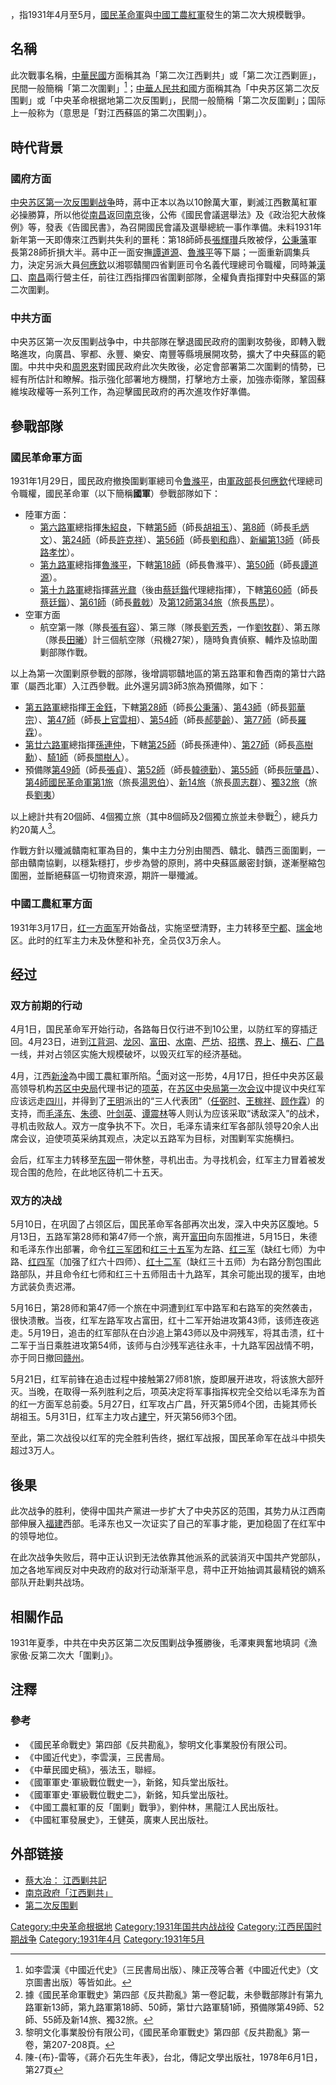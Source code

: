 {{Refimprove| time=2014-6-23}}
{{noteTA
|T=zh-tw:第二次江西剿共戰爭;zh-cn:中央苏区第二次反围剿战争;zh-hk:中央蘇區第二次反圍剿戰爭
|1=zh-tw:第一次江西剿共戰爭;zh-cn:中央苏区第一次反围剿战争;zh-hk:中央蘇區第一次反圍剿戰爭
|2=zh-tw:第二次江西剿共戰爭;zh-cn:中央苏区第二次反围剿战争;zh-hk:中央蘇區第二次反圍剿戰爭
}}
{{Infobox Military Conflict
|conflict=-{zh-tw:第二次江西剿共;zh-cn:中央苏区第二次反围剿}-
|partof=[[剿共|國共内戰]]
|image=
|caption=
|date=1931年4月1日－5月31日
|place={{CHN-1928}}[[江西省_(中華民國)|江西]]南部
|result=紅軍勝利
|combatant1=[[File:Flag_of_the_Republic_of_China_Army.svg|boredr]] [[國民革命軍|國民革命軍]]
|combatant2=[[File:中國工農紅軍軍旗.svg|boredr]] [[中國工農紅軍|中國工農紅軍]]
|commander1=[[File:Flag_of_the_Republic_of_China_Army.svg|boredr]] [[何應欽|何應欽]]
|commander2=[[File:中國工農紅軍軍旗.svg|boredr]] [[毛澤東|毛澤東]]<br>[[File:中國工農紅軍軍旗.svg|boredr]] [[朱德|朱德]]
|strength1=200,000人
|strength2=30,000+人
|casualties1=30,000人
|casualties2=?
}}
{{地區用詞
|tw=第二次江西剿共戰爭
|cn=中央蘇區第二次反圍剿、中央革命根據地第二次反圍剿、中央苏区第二次反围剿战争}}，指1931年4月至5月，[[國民革命軍|國民革命軍]]與[[中國工農紅軍|中國工農紅軍]]發生的第二次大規模戰爭。

==名稱==
此次戰事名稱，[[中華民國|中華民國]]方面稱其為「第二次江西剿共」或「第二次江西剿匪」，民間一般簡稱「第二次圍剿」<ref>如李雲漢《中國近代史》（三民書局出版）、陳正茂等合著《中國近代史》（文京圖書出版）等皆如此。</ref>；[[中華人民共和國|中華人民共和國]]方面稱其為「中央苏区第二次反围剿」或「中央革命根据地第二次反围剿」，民間一般簡稱「第二次反圍剿」；国际上一般称为{{lang|en|Second Encirclement Campaign against Jiangxi Soviet}}（意思是「對江西蘇區的第二次围剿」）。

== 時代背景 ==
=== 國府方面 ===
[[中央苏区第一次反围剿战争|中央苏区第一次反围剿战争]]時，蔣中正本以為以10餘萬大軍，剿滅江西數萬紅軍必操勝算，所以他從[[南昌|南昌]]返回[[南京市_(中華民國)|南京]]後，公佈《國民會議選舉法》及《政治犯大赦條例》等，發表《告國民書》，為召開國民會議及選舉總統一事作準備。未料1931年新年第一天即傳來江西剿共失利的噩秏：第18師師長[[張輝瓚|張輝瓚]]兵敗被俘，[[公秉藩|公秉藩]]軍長第28師折損大半。蔣中正一面安撫[[譚道源|譚道源]]、[[魯滌平|魯滌平]]等下屬；一面重新調集兵力，決定另派大員[[何應欽|何應欽]]以湘鄂贛閩四省剿匪司令名義代理總司令職權，同時兼[[漢口|漢口]]、[[南昌|南昌]]兩行營主任，前往江西指揮四省圍剿部隊，全權負責指揮對中央蘇區的第二次圍剿。

=== 中共方面 ===
中央苏区第一次反围剿战争中，中共部隊在擊退國民政府的圍剿攻勢後，即轉入戰略進攻，向廣昌、寧都、永豐、樂安、南豐等縣境展開攻勢，擴大了中央蘇區的範圍。中共中央和[[周恩來|周恩來]]對國民政府此次失敗後，必定會部署第二次圍剿的情勢，已經有所估計和瞭解。指示強化部署地方機關，打擊地方土豪，加強赤衛隊，鞏固蘇維埃政權等一系列工作，為迎擊國民政府的再次進攻作好準備。

== 參戰部隊 ==
=== 國民革命軍方面 ===
1931年1月29日，國民政府撤換圍剿軍總司令[[鲁滌平|鲁滌平]]，由[[軍政部|軍政部]]長[[何應欽|何應欽]]代理總司令職權，國民革命軍（以下簡稱'''國軍'''）參戰部隊如下：

*陸軍方面：
**[[國民革命軍第6路軍|第六路軍]]總指揮[[朱紹良|朱紹良]]，下轄[[國民革命軍陸軍第5師|第5師]]（師長[[胡祖玉|胡祖玉]]）、[[國民革命軍陸軍第8師|第8師]]（師長[[毛炳文|毛炳文]]）、[[國民革命軍陸軍第24師|第24師]]（師長[[許克祥|許克祥]]）、[[國民革命軍陸軍第56師|第56師]]（師長[[劉和鼎|劉和鼎]]）、[[國民革命軍新編第13師|新編第13師]]（師長[[路孝忱|路孝忱]]）。
**[[國民革命軍第九路軍|第九路軍]]總指揮[[魯滌平|魯滌平]]，下轄[[國民革命軍陸軍第18師|第18師]]（師長魯滌平）、[[國民革命軍陸軍第50師|第50師]]（師長[[譚道源|譚道源]]）。
**[[國民革命軍第十九路軍|第十九路軍]]總指揮[[蔣光鼐|蔣光鼐]]（後由[[蔡廷鍇|蔡廷鍇]]代理總指揮），下轄[[國民革命軍陸軍第60師|第60師]]（師長[[蔡廷鍇|蔡廷鍇]]）、[[國民革命軍陸軍第61師|第61師]]（師長[[戴戟|戴戟]]）及[[國民革命軍陸軍第12師|第12師]][[國民革命軍第34旅|第34旅]]（旅長[[馬昆|馬昆]]）。
*空軍方面
**航空第一隊（隊長[[張有容|張有容]]）、第三隊（隊長[[劉芳秀|劉芳秀]]，一作[[劉牧群|劉牧群]]）、第五隊（隊長[[田曦|田曦]]）計三個航空隊（飛機27架），隨時負責偵察、輔炸及協助圍剿部隊作戰。

以上為第一次圍剿原參戰的部隊，後增調鄂贛地區的第五路軍和魯西南的第廿六路軍（屬西北軍）入江西參戰。此外還另調3師3旅為預備隊，如下：

*[[國民革命軍第五路軍|第五路軍]]總指揮[[王金鈺|王金鈺]]，下轄[[國民革命軍陸軍第28師|第28師]]（師長[[公秉藩|公秉藩]]）、[[國民革命軍陸軍第43師|第43師]]（師長[[郭華宗|郭華宗]]）、[[國民革命軍陸軍第47師|第47師]]（師長[[上官雲相|上官雲相]]）、[[國民革命軍陸軍第54師|第54師]]（師長[[郝夢齡|郝夢齡]]）、[[國民革命軍陸軍第77師|第77師]]（師長[[羅霖|羅霖]]）。
*[[國民革命軍第廿六路軍|第廿六路軍]]總指揮[[孫連仲|孫連仲]]，下轄[[國民革命軍陸軍第25師|第25師]]（師長孫連仲）、[[國民革命軍陸軍第27師|第27師]]（師長[[高树勋_(1897年)|高樹勳]]）、[[國民革命軍騎兵第1師|騎1師]]（師長[[關樹人|關樹人]]）。
*預備隊[[國民革命軍陸軍第49師|第49師]]（師長[[張貞|張貞]]）、[[國民革命軍陸軍第52師|第52師]]（師長[[韓德勤|韓德勤]]）、[[國民革命軍陸軍第55師|第55師]]（師長[[阮肇昌|阮肇昌]]）、[[國民革命軍陸軍第4師|第4師]][[第1旅|國民革命軍第1旅]]（旅長[[湯恩伯|湯恩伯]]）、[[國民革命軍新編第14旅|新14旅]]（旅長[[周志群|周志群]]）、[[國民革命軍獨立第32旅|獨32旅]]（旅長[[劉夷|劉夷]]）


以上總計共有20個師、4個獨立旅（其中8個師及2個獨立旅並未參戰<ref>據《國民革命軍戰史》第四部《反共勘亂》第一卷記載，未參戰部隊計有第九路軍新13師，第九路軍第18師、50師，第廿六路軍騎1師，預備隊第49師、52師、55師及新14旅、獨32旅。</ref>），總兵力約20萬人<ref>黎明文化事業股份有限公司，《國民革命軍戰史》第四部《反共勘亂》第一卷，第207-208頁。</ref>。

作戰方針以殲滅贛南紅軍為目的，集中主力分別由閩西、贛北、贛西三面圍剿，一部由贛南協剿，以穩紮穩打，步步為營的原則，將中央蘇區嚴密封鎖，遂漸壓縮包圍圈，並斷絕蘇區一切物資來源，期許一舉殲滅。

=== 中國工農紅軍方面 ===
1931年3月17日，[[红一方面军|红一方面军]]开始备战，实施坚壁清野，主力转移至[[宁都|宁都]]、[[瑞金|瑞金]]地区。此时的红军主力未及休整和补充，全员仅3万余人。

==经过==
===双方前期的行动===
4月1日，国民革命军开始行动，各路每日仅行进不到10公里，以防红军的穿插迂回。4月23日，进到[[江背洞|江背洞]]、[[龙冈|龙冈]]、[[富田|富田]]、[[水南|水南]]、[[严坊|严坊]]、[[招携|招携]]、[[界上|界上]]、[[横石|横石]]、[[广昌|广昌]]一线，并对占领区实施大规模破坏，以毁灭红军的经济基础。

4月，江西[[新干县|新淦]]為中國工農紅軍所陷。<ref name="年表，第27頁">陳-{布}-雷等，《蔣介石先生年表》，台北，傳記文學出版社，1978年6月1日，第27頁</ref>面对这一形势，4月17日，担任中央苏区最高领导机构[[苏区中央局|苏区中央局]]代理书记的[[项英|项英]]，在[[青塘会议|苏区中央局第一次会议]]中提议中央红军应该远走[[四川|四川]]，并得到了[[王明|王明]]派出的“三人代表团”（[[任弼时|任弼时]]、[[王稼祥|王稼祥]]、[[顾作霖|顾作霖]]）的支持，而[[毛泽东|毛泽东]]、[[朱德|朱德]]、[[叶剑英|叶剑英]]、[[谭震林|谭震林]]等人则认为应该采取“诱敌深入”的战术，寻机击败敌人。双方一度争执不下。次日，毛泽东请来红军各部队领导20余人出席会议，迫使项英采纳其观点，决定以五路军为目标，对围剿军实施横扫。

会后，红军主力转移至[[东固|东固]]一带休整，寻机出击。为寻找机会，红军主力冒着被发现合围的危险，在此地区待机二十五天。

===双方的决战===
{{main|第二次东固战斗|广昌战斗}}
5月10日，在巩固了占领区后，国民革命军各部再次出发，深入中央苏区腹地。5月13日，五路军第28师和第47师一个旅，离开[[富田|富田]]向东固推进，5月15日，朱德和毛泽东作出部署，命令[[红三军团|红三军团]]和[[红三十五军|红三十五军]]为左路、[[红三军|红三军]]（缺红七师）为中路、[[红四军_(红一方面军)|红四军]]（加强了红六十四师）、[[红十二军|红十二军]]（缺红三十五师）为右路分割包围此路部队，并且命令红七师和红三十五师阻击十九路军，其余可能出现的援军，由地方武装负责迟滞。

5月16日，第28师和第47师一个旅在中洞遭到红军中路军和右路军的突然袭击，很快溃散。当夜，红军左路军攻占富田，红十二军开始进攻第43师，该师连夜逃走。5月19日，追击的红军部队在白沙追上第43师以及中洞残军，将其击溃，红十二军于当日乘胜进攻第54师，该师与白沙残军逃往永丰，十九路军因战情不明，亦于同日撤回[[赣州|赣州]]。

5月21日，红军前锋在追击过程中接触第27师81旅，旋即展开进攻，将该旅大部歼灭。当晚，在取得一系列胜利之后，项英决定将军事指挥权完全交给以毛泽东为首的红一方面军总前委。5月27日，红军攻占广昌，歼灭第5师4个团，击毙其师长胡祖玉。5月31日，红军主力攻占[[建宁县|建宁]]，歼灭第56师3个团。

至此，第二次战役以红军的完全胜利告终，据红军战报，国民革命军在战斗中损失超过3万人。

==後果==
此次战争的胜利，使得中国共产黨进一步扩大了中央苏区的范围，其势力从江西南部伸展入[[福建省_(中華民國大陸時期)|福建]]西部。毛泽东也又一次证实了自己的军事才能，更加稳固了在红军中的领导地位。

在此次战争失败后，蒋中正认识到无法依靠其他派系的武装消灭中国共产党部队，加之各地军阀反对中央政府的敌对行动渐渐平息，蒋中正开始抽调其最精锐的嫡系部队开赴剿共战场。

== 相關作品 ==
1931年夏季，中共在中央苏区第二次反围剿战争獲勝後，毛澤東興奮地填詞《漁家傲‧反第二次大「圍剿」》。

{{cquote|<poem>白云山头云欲立，白云山下呼声急，枯木朽株齐努力。枪林逼，飞将军自重霄入。<br/>七百里驱十五日，赣水苍茫闽山碧，横扫千军如卷席。有人泣，为营步步嗟何及！</poem>
|毛泽东|《渔家傲·反第二次大“围剿”》}}

== 注釋 ==
{{reflist}}

=== 參考 ===
*《國民革命戰史》第四部《反共勘亂》，黎明文化事業股份有限公司。
*《中國近代史》，李雲漢，三民書局。
*《中華民國史稿》，張法玉，聯經。
*《國軍軍史·軍級戰位戰史一》，新銘，知兵堂出版社。
*《國軍軍史·軍級戰位戰史二》，新銘，知兵堂出版社。
*《中國工農紅軍的反「圍剿」戰爭》，劉仲林，黑龍江人民出版社。
*《中國紅軍發展史》，王健英，廣東人民出版社。

==外部链接==
{{wikisource|國民政府向國民會議提出剿滅赤匪報告案}}
*[https://web.archive.org/web/20140202092124/http://www.peacehall.com/forum/zwkl/213.shtml 蔡大冶： 江西剿共記]
*[http://www.rocidea.com/roc-917.aspx 南京政府「江西剿共」] {{Wayback|url=http://www.rocidea.com/roc-917.aspx |date=20201105085429 }}
*[https://web.archive.org/web/20060916233106/http://www.unitedcn.com/01ZGZZ/21DI2/new_page_1566.htm 第二次反围剿]

{{第一次国共内战}}
[[Category:中央革命根据地|Category:中央革命根据地]]
[[Category:1931年国共内战战役|Category:1931年国共内战战役]]
[[Category:江西民国时期战争|Category:江西民国时期战争]]
[[Category:1931年4月|Category:1931年4月]]
[[Category:1931年5月|Category:1931年5月]]